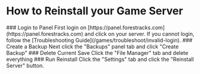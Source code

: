 
# How to Reinstall your Game Server
<Steps>
### Login to Panel
First login on [https://panel.forestracks.com](https://panel.forestracks.com) and click on your server. If you cannot login, follow the [Troubleshooting Guide](/games/troubleshoot/invalid-login).
### Create a Backup
Next click the "Backups" panel tab and click "Create Backup"
### Delete Current Save
Click the "File Manager" tab and delete everything
### Run Reinstall
Click the "Settings" tab and click the "Reinstall Server" button.
</Steps>
